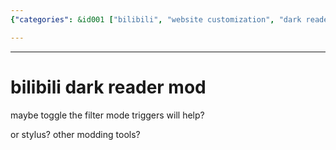 ```yaml
---
{"categories": &id001 ["bilibili", "website customization", "dark reader", "filter mode toggles", "appearance modification", "tools for website modification", "user solutions"], "category": "Web Customization", "date": "2023-09-29 13:36:40", "description": "This user discusses various ways to customize or modify the appearance of a website called \"bilibili\" using tools like Dark Reader and filter mode toggles.", "tags": *id001, "title": "bilibili dark reader mod"}

---
```


------

# bilibili dark reader mod

maybe toggle the filter mode triggers will help?

or stylus? other modding tools?

